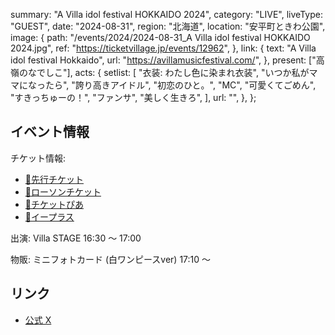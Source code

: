   summary: "A Villa idol festival HOKKAIDO 2024",
  category: "LIVE",
  liveType: "GUEST",
  date: "2024-08-31",
  region: "北海道",
  location: "安平町ときわ公園",
  image: {
    path: "/events/2024/2024-08-31_A Villa idol festival HOKKAIDO 2024.jpg",
    ref: "https://ticketvillage.jp/events/12962",
  },
  link: {
    text: "A Villa idol festival Hokkaido",
    url: "https://avillamusicfestival.com/",
  },
  present: ["高嶺のなでしこ"],
  acts: {
    setlist: [
      "衣装: わたし色に染まれ衣装",
      "いつか私がママになったら",
      "誇り高きアイドル",
      "初恋のひと。",
      "MC",
      "可愛くてごめん",
      "すきっちゅーの！",
      "ファンサ",
      "美しく生きろ",
    ],
    url: "",
  },
};

## イベント情報

チケット情報:

- [🎫先行チケット](https://ticketvillage.jp/events/12962)
- [🎫ローソンチケット](https://l-tike.com/order/?gLcode=11537&gPfKey=20240722000001737704%2C20240722000001737702&gEntryMthd=02&gScheduleNo=2&gCarrierCd=08&gPfName=%EF%BC%A1%E3%80%80%EF%BC%B6%EF%BD%89%EF%BD%8C%EF%BD%8C%EF%BD%81%E3%80%80%EF%BD%89%EF%BD%84%EF%BD%8F%EF%BD%8C%E3%80%80%EF%BD%86%EF%BD%85%EF%BD%93%EF%BD%94%EF%BD%89%EF%BD%96%EF%BD%81%EF%BD%8C%E3%80%80%EF%BC%A8%EF%BC%AF%EF%BC%AB%EF%BC%AB%EF%BC%A1%EF%BC%A9%EF%BC%A4%EF%BC%AF%E3%80%80%EF%BC%92%EF%BC%90%EF%BC%92%EF%BC%94&gBaseVenueCd=18297)
- [🎫チケットぴあ](https://t.pia.jp/pia/event/event.do?eventCd=2428701)
- [🎫イープラス](https://eplus.jp/sf/word/0000166458)

出演: Villa STAGE 16:30 〜 17:00

物販: ミニフォトカード (白ワンピースver) 17:10 〜

## リンク

- [公式 X](https://x.com/takanenofficial/status/1814888154886725741)
